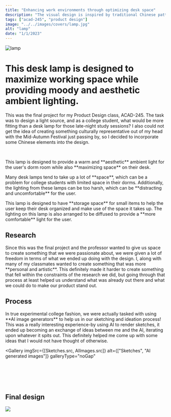 ```yaml
---
title: "Enhancing work environments through optimizing desk space"
description: "The visual design is inspired by traditional Chinese patterns and architecture. Additionally, it is designed to <strong>maximize your desk space</strong> by providing a storage space for your small items."
tags: ["acad-245", "product design"]
image: "../../images/covers/lamp.jpg"
alt: "lamp"
date: "1/1/2023"
---
```







<div class="bannerImgCover">
  <img src={CoverImage.src} alt="lamp" />
</div>
<div class="caseStudy">
<Overview
  year="2023"
  tags={["class project - acad-245", "team size - 5", "tools - blender, laser cutter"]}
>

<h1 slot="header">
  This desk lamp is designed to maximize working space while providing moody and aesthetic ambient lighting.
</h1>
<div slot="overviewDescription">
  <p>
    This was the final project for my Product Design class, ACAD-245. The task was to design a 
    light source, and as a college student, what would be more fitting than a desk lamp for those 
    late-night study sessions? I also could not get the idea of creating something culturally representative 
    out of my head with the Mid-Autumn Festival just passing by, so I decided to incorporate some Chinese elements into the design.
  </p>
  <br />
  <p>
    This lamp is designed to provide a warm and **aesthetic** ambient light for the user's dorm room while also **maximizing space** on their desk.
  </p>
</div>

</Overview>

<ProblemSolutionStatement>
  <p slot='problem'>
    Many desk lamps tend to take up a lot of **space**, which can be a problem 
    for college students with limited space in their dorms. Additionally, 
    the lighting from these lamps can be too harsh, which can be **distracting and uncomfortable** for the user.
  </p>

  <p slot="solution">
    This lamp is designed to have **storage space** for small items to help the user keep 
    their desk organized and make use of the space it takes up. The lighting on this lamp 
    is also arranged to be diffused to provide a **more comfortable** light for the user.
  </p>
</ProblemSolutionStatement>

<PageSection>
  <h2 slot="sectionTitle">Research</h2>
  <p slot="description">
    Since this was the final project and the professor wanted to give us 
    space to create something that we were passionate about, we were given 
    a lot of freedom in terms of what we ended up doing with the design. 
    I, along with many of my classmates wanted to create something that was 
    more **personal and artistic**. This definitely made it harder to create something 
    that fell within the constraints of the research we did, but going through 
    that process at least helped us understand what was already out there and 
    what we could do to make our product stand out.
  </p>
</PageSection>


</div>
<Gallery
  imgSrc={[
    CompetitiveMatrix.src,
    IdeationLogic.src,
  ]}
  alt={[
    "Competitive Matrix",
    "Ideation Logic"
  ]}
  uniqueID={["fullImg", "fullImg"]}>
</Gallery>
<div class="caseStudy">
<PageSection>
  <h2 slot="sectionTitle">Process</h2>
  <p slot="description">
    In true experimental college fashion, we were actually tasked 
    with using **AI image generators** to help us in our sketching and 
    ideation process! This was a really interesting experience-by using 
    AI to render sketches, it ended up becoming an exchange of ideas between 
    me and the AI, iterating upon whatever it spits out. This definitely 
    helped me come up with some ideas that I would not have thought of otherwise.
  </p>
</PageSection>

<Gallery
  imgSrc={[Sketches.src, AIImages.src]}
  alt={["Sketches", "AI generated images"]}
  galleryType="noGap"
></Gallery>
<br />
<Gallery
  imgSrc={[Model.src, Kerfs.src, Process1.src, Process2.src]}
  alt={["Model", "Kerfs", "Process 1", "Process 2"]}
  galleryType="withGap"
></Gallery>

<br/><br/>
<PageSection>
  <h2 slot="sectionTitle">Final design</h2>
  <p slot="description">
  </p>
</PageSection>
<img src={Display.src} class="imageFill"/>
</div>





